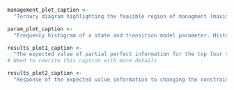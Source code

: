```r
management_plot_caption <-
  "Ternary diagram highlighting the feasible region of managment (maximum allowed thinning of 20%) and the four vertices representing potential optimal solutions to the decision problem."
```

```r
param_plot_caption <-
  "Frequency histogram of a state and transition model parameter. Histogram shows expert elicted estimates of the probability of a section of the BIFAW transitioning from HDRG to LDRG due to Windthrow if the ecological management option is used."
```

```r
results_plot1_caption <-
  "The expected value of partial perfect information for the top four transition probabilities on their own (top panel), the top two transition probabilities out of each state (middle panel) and the top two transition probabilities for each management option (bottom panel) compared with the expected value of perfect information (EVPI)."
# Need to rewrite this caption with more details
```

```r
results_plot2_caption <-
  "Response of the expected value information to changing the constraint on the allowable proportion of the BIFAW to undergo ecological thinning. The top grey line is EVPI. The three black lines are the EVPXI information when the partial perfect information is resolved for the top two transistion probabilities associated with each action."
```